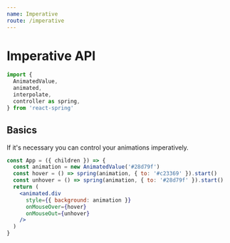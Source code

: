 ```yaml
---
name: Imperative
route: /imperative
---
```



# Imperative API

```jsx
import {
  AnimatedValue,
  animated,
  interpolate,
  controller as spring,
} from 'react-spring'
```
## Basics

If it's necessary you can control your animations imperatively.

```jsx
const App = ({ children }) => {
  const animation = new AnimatedValue('#28d79f')
  const hover = () => spring(animation, { to: '#c23369' }).start()
  const unhover = () => spring(animation, { to: '#28d79f' }).start()
  return (
    <animated.div
      style={{ background: animation }}
      onMouseOver={hover}
      onMouseOut={unhover}
    />
  )
}
```